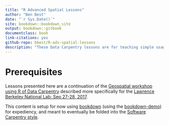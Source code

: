 ```yaml
--- 
title: "R Advanced Spatial Lessons"
author: "Ben Best"
date: "`r Sys.Date()`"
site: bookdown::bookdown_site
output: bookdown::gitbook
documentclass: book
link-citations: yes
github-repo: bbest/R-adv-spatial-lessons
description: "These Data Carpentry lessons are for teaching simple usage of advanced spatial analysis libraries (sf, leaflet, ggmap and ggplot2)."
---
```


# Prerequisites {#prereq -}

Lessons presented here are a continuation of the [Geospatial workshop using R of Data Carpentry](http://www.datacarpentry.org/lessons/#geospatial-data-workshop) described more specifically for the [Lawrence Berkeley National Lab: Sep 27-28, 2017](https://jsta.github.io/2017-09-27-LBNL/).

This content is setup for now using [bookdown](http://bookdown.org/yihui/bookdown) (using the [bookdown-demo](https://github.com/rstudio/bookdown-demo)) for expediency, and meant to eventually be folded into the [Software Carpentry style](https://github.com/swcarpentry/styles).


